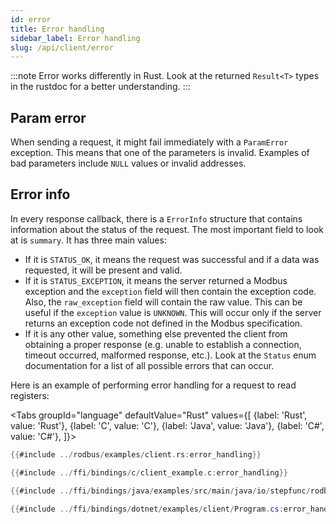 ```yaml
---
id: error
title: Error handling
sidebar_label: Error handling
slug: /api/client/error
---
```



:::note
Error works differently in Rust. Look at the returned `Result<T>` types in the rustdoc for a better understanding.
:::

## Param error

When sending a request, it might fail immediately with a `ParamError` exception. This means that one of the parameters is invalid.
Examples of bad parameters include `NULL` values or invalid addresses.

## Error info

In every response callback, there is a `ErrorInfo` structure that contains information
about the status of the request. The most important field to look at is `summary`.
It has three main values:

- If it is `STATUS_OK`, it means the request was successful and if a data was
  requested, it will be present and valid.
- If it is `STATUS_EXCEPTION`, it means the server returned a Modbus exception and
  the `exception` field will then contain the exception code. Also, the `raw_exception` field will contain the raw value. This can be useful if
  the `exception` value is `UNKNOWN`. This will occur only if the server returns an exception code not defined in the Modbus specification.
- If it is any other value,  something else prevented the client from obtaining a proper response (e.g. unable to establish a connection, timeout occurred,
  malformed response, etc.). Look at the `Status` enum documentation for a list of all possible errors that can occur.

Here is an example of performing error handling for a request to read registers:

<Tabs
groupId="language"
defaultValue="Rust"
values={[
{label: 'Rust', value: 'Rust'},
{label: 'C', value: 'C'},
{label: 'Java', value: 'Java'},
{label: 'C#', value: 'C#'},
]}>
<TabItem value="Rust">

```rust
{{#include ../rodbus/examples/client.rs:error_handling}}
```

</TabItem>
<TabItem value="C">

```c
{{#include ../ffi/bindings/c/client_example.c:error_handling}}
```

</TabItem>
<TabItem value="Java">

```java
{{#include ../ffi/bindings/java/examples/src/main/java/io/stepfunc/rodbus/examples/ClientExample.java:error_handling}}
```

</TabItem>
<TabItem value="C#">

```csharp
{{#include ../ffi/bindings/dotnet/examples/client/Program.cs:error_handling}}
```

</TabItem>
</Tabs>
